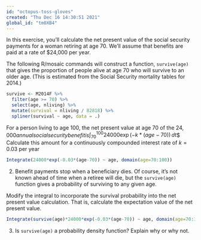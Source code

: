 ```yaml
---
id: "octopus-toss-gloves"
created: "Thu Dec 16 14:30:51 2021"
global_id: "tm0XB4"
---
```


In this exercise, you'll calculate the net present value of the social security payments for a woman retiring at age 70. We'll assume that benefits are paid at a rate of $24,000 per year. 

The following R/mosaic commands will construct a function, `survive(age)` that gives the proportion of people alive at age 70 who will survive to an older age. (This is estimated from the Social Security mortality tables for 2014.)

```r
survive <- M2014F %>%
  filter(age >= 70) %>%
  select(age, nliving) %>%
  mutate(survival = nliving / 82818) %>%
  spliner(survival ~ age, data = .)
```

For a person living to age 100, the net present value at age 70 of the $24,000 annual social security benefit is 
$$\int_{70}^{100} 24000 \exp(-k*(age-70))\, dt$$
Calculate this amount for a continuously compounded interest rate of $k=0.03$ per year

```r
Integrate(24000*exp(-0.03*(age-70)) ~ age, domain(age=70:100))
```
          
2. Benefit payments stop when a beneficiary dies. Of course, it's not known ahead of time when a retiree will die, but the `survive(age)` function gives a probability of surviving to any given age.

Modify the integral to incorporate the survival probability into the net present value calculation. That is, calculate the expectation value of the net present value.

```r
Integrate(survive(age)*24000*exp(-0.03*(age-70)) ~ age, domain(age=70:100))
```

3. Is `survive(age)` a probability density function? Explain why or why not.

<!-- The output is a probability, not a probability density. -->




